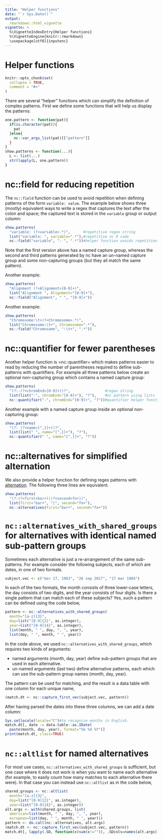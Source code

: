 ```yaml
---
title: "Helper functions"
date: "`r Sys.Date()`"
output:
  rmarkdown::html_vignette
vignette: >
  %\VignetteIndexEntry{Helper functions}
  %\VignetteEngine{knitr::rmarkdown}
  \usepackage[utf8]{inputenc}
---
```


# Helper functions

```r
knitr::opts_chunk$set(
  collapse = TRUE,
  comment = "#>"
)
```

There are several "helper" functions which can simplify the definition
of complex patterns. First we define some functions that will help us
display the patterns:

```r
one.pattern <- function(pat){
  if(is.character(pat)){
    pat
  }else{
    nc::var_args_list(pat)[["pattern"]]
  }
}
show.patterns <- function(...){
  L <- list(...)
  str(lapply(L, one.pattern))
}
```

# nc::field for reducing repetition

The `nc::field` function can be used to avoid repetition when defining
patterns of the form `variable: value`. The example below shows three
(mostly) equivalent ways to write a regex that captures the text after
the colon and space; the captured text is stored in the `variable`
group or output column:

```r
show.patterns(
  "variable: (?<variable>.*)",      #repetitive regex string
  list("variable: ", variable=".*"),#repetitive nc R code
  nc::field("variable", ": ", ".*"))#helper function avoids repetition
```

Note that the first version above has a named capture group, whereas
the second and third patterns generated by nc have an un-named capture
group and some non-capturing groups (but they all match the same
pattern).

Another example:

```r
show.patterns(
  "Alignment (?<Alignment>[0-9]+)",
  list("Alignment ", Alignment="[0-9]+"),
  nc::field("Alignment", " ", "[0-9]+"))
```

Another example:

```r
show.patterns(
  "Chromosome:\t+(?<Chromosome>.*)",
  list("Chromosome:\t+", Chromosome=".*"),
  nc::field("Chromosome", ":\t+", ".*"))
```

# nc::quantifier for fewer parentheses

Another helper function is =nc::quantifier= which makes patterns
easier to read by reducing the number of parentheses required to
define sub-patterns with quantifiers. For example all three patterns
below create an optional non-capturing group which contains a named
capture group:

```r
show.patterns(
  "(?:-(?<chromEnd>[0-9]+))?",                #regex string
  list(list("-", chromEnd="[0-9]+"), "?"),    #nc pattern using lists
  nc::quantifier("-", chromEnd="[0-9]+", "?"))#quantifier helper function
```

Another example with a named capture group inside an optional
non-capturing group:

```r
show.patterns(
  "(?: (?<name>[^,}]+))?",
  list(list(" ", name="[^,}]+"), "?"),
  nc::quantifier(" ", name="[^,}]+", "?"))
```

# nc::alternatives for simplified alternation

We also provide a helper function for defining regex patterns with
[alternation](https://www.regular-expressions.info/alternation.html). The
following three lines are equivalent.

```r
show.patterns(
  "(?:(?<first>bar+)|(?<second>fo+))",
  list(first="bar+", "|", second="fo+"),
  nc::alternatives(first="bar+", second="fo+"))
```

# `nc::alternatives_with_shared_groups` for alternatives with identical named sub-pattern groups

Sometimes each alternative is just a re-arrangement of the same
sub-patterns. For example consider the following subjects, each of
which are dates, in one of two formats.

```r
subject.vec <- c("mar 17, 1983", "26 sep 2017", "17 mar 1984")
```

In each of the two formats, the month consists of three lower-case
letters, the day consists of two digits, and the year consists of four
digits. Is there a single pattern that can match each of these
subjects? Yes, such a pattern can be defined using the code below,

```r
pattern <- nc::alternatives_with_shared_groups(
  month="[a-z]{3}",
  day=list("[0-9]{2}", as.integer),
  year=list("[0-9]{4}", as.integer),
  list(month, " ", day, ", ", year),
  list(day, " ", month, " ", year))
```

In the code above, we used `nc::alternatives_with_shared_groups`,
which requires two kinds of arguments:

* named arguments (month, day, year) define sub-pattern groups that
  are used in each alternative.
* un-named arguments (last two) define alternative patterns, each
  which can use the sub-pattern group names (month, day, year).

The pattern can be used for matching, and the result is a data table
with one column for each unique name, 

```r
(match.dt <- nc::capture_first_vec(subject.vec, pattern))
```

After having parsed the dates into these three columns, we can add a
date column:

```r
Sys.setlocale(locale="C")#to recognize months in English.
match.dt[, date := data.table::as.IDate(
  paste(month, day, year), format="%b %d %Y")]
print(match.dt, class=TRUE)
```

# `nc::altlist` for named alternatives

For most use cases, `nc::alternatives_with_shared_groups` is
sufficient, but one case where it does not work is when you want to
name each alternative (for example, to easily count how many matches
to each alternative there were). In that case you can instead use
`nc::altlist` as in the code below,

```r
shared.groups <- nc::altlist(
  month="[a-z]{3}",
  day=list("[0-9]{2}", as.integer),
  year=list("[0-9]{4}", as.integer))
alt.args <- with(shared.groups, list(
  american=list(month, " ", day, ", ", year),
  european=list(day, " ", month, " ", year)))
pattern <- do.call(nc::alternatives, alt.args)
(match.dt <- nc::capture_first_vec(subject.vec, pattern))
match.dt[, lapply(.SD, function(x)sum(x!="")), .SDcols=names(alt.args)]
```
